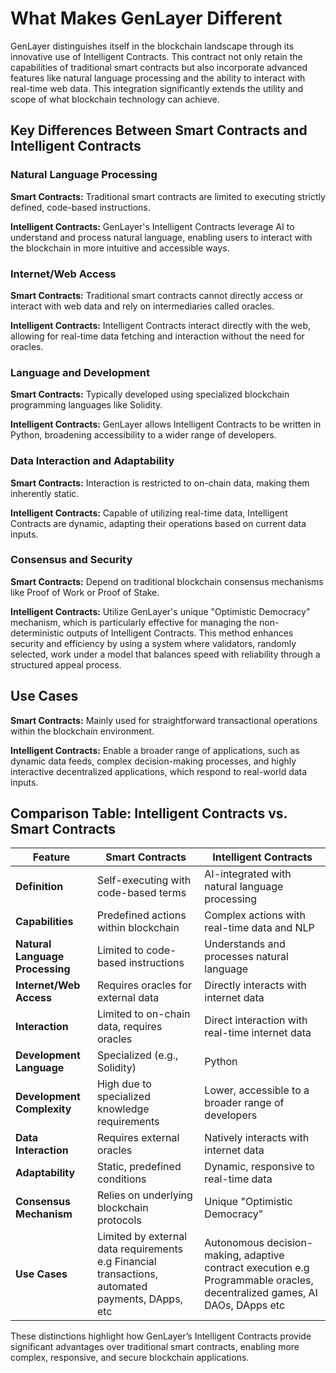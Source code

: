 # What Makes GenLayer Different

GenLayer distinguishes itself in the blockchain landscape through its innovative use of Intelligent Contracts. This contract not only retain the capabilities of traditional smart contracts but also incorporate advanced features like natural language processing and the ability to interact with real-time web data. This integration significantly extends the utility and scope of what blockchain technology can achieve.

## Key Differences Between Smart Contracts and Intelligent Contracts

### Natural Language Processing

**Smart Contracts:** Traditional smart contracts are limited to executing strictly defined, code-based instructions.

**Intelligent Contracts:** GenLayer's Intelligent Contracts leverage AI to understand and process natural language, enabling users to interact with the blockchain in more intuitive and accessible ways.

### Internet/Web Access

**Smart Contracts:** Traditional smart contracts cannot directly access or interact with web data and rely on intermediaries called oracles.

**Intelligent Contracts:** Intelligent Contracts interact directly with the web, allowing for real-time data fetching and interaction without the need for oracles.

### Language and Development

**Smart Contracts:** Typically developed using specialized blockchain programming languages like Solidity.

**Intelligent Contracts:** GenLayer allows Intelligent Contracts to be written in Python, broadening accessibility to a wider range of developers.

### Data Interaction and Adaptability

**Smart Contracts:** Interaction is restricted to on-chain data, making them inherently static.

**Intelligent Contracts:** Capable of utilizing real-time data, Intelligent Contracts are dynamic, adapting their operations based on current data inputs.

### Consensus and Security

**Smart Contracts:** Depend on traditional blockchain consensus mechanisms like Proof of Work or Proof of Stake.

**Intelligent Contracts:** Utilize GenLayer's unique "Optimistic Democracy" mechanism, which is particularly effective for managing the non-deterministic outputs of Intelligent Contracts. This method enhances security and efficiency by using a system where validators, randomly selected, work under a model that balances speed with reliability through a structured appeal process.

## Use Cases

**Smart Contracts:** Mainly used for straightforward transactional operations within the blockchain environment.

**Intelligent Contracts:** Enable a broader range of applications, such as dynamic data feeds, complex decision-making processes, and highly interactive decentralized applications, which respond to real-world data inputs.

## Comparison Table: Intelligent Contracts vs. Smart Contracts

| Feature                        | Smart Contracts                                         | Intelligent Contracts                                  |
|--------------------------------|---------------------------------------------------------|--------------------------------------------------------|
| **Definition**                 | Self-executing with code-based terms                    | AI-integrated with natural language processing         |
| **Capabilities**               | Predefined actions within blockchain                    | Complex actions with real-time data and NLP            |
| **Natural Language Processing**| Limited to code-based instructions                      | Understands and processes natural language             |
| **Internet/Web Access**        | Requires oracles for external data                      | Directly interacts with internet data                  |
| **Interaction**                | Limited to on-chain data, requires oracles              | Direct interaction with real-time internet data        |
| **Development Language**       | Specialized (e.g., Solidity)                            | Python                                                 |
| **Development Complexity**     | High due to specialized knowledge requirements          | Lower, accessible to a broader range of developers     |
| **Data Interaction**           | Requires external oracles                               | Natively interacts with internet data                  |
| **Adaptability**               | Static, predefined conditions                           | Dynamic, responsive to real-time data                  |
| **Consensus Mechanism**        | Relies on underlying blockchain protocols               | Unique "Optimistic Democracy"                          |
| **Use Cases**                  | Limited by external data requirements e.g Financial transactions, automated payments, DApps, etc     | Autonomous decision-making, adaptive contract execution e.g Programmable oracles, decentralized games, AI DAOs, DApps etc  |

These distinctions highlight how GenLayer’s Intelligent Contracts provide significant advantages over traditional smart contracts, enabling more complex, responsive, and secure blockchain applications.